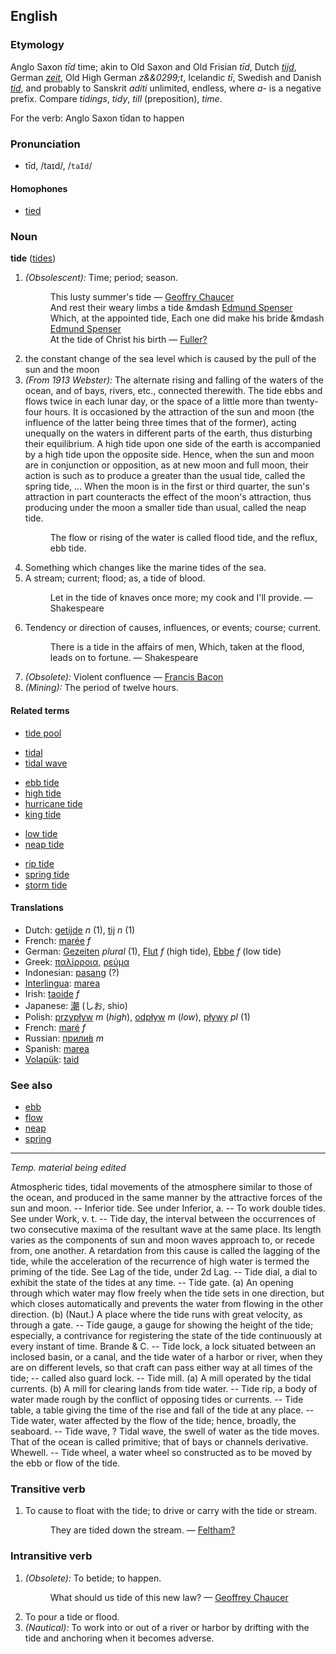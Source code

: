 ==English==
=== Etymology ===
Anglo Saxon ''t&#0299;d'' time; akin to Old Saxon and Old Frisian ''t&#0299;d'', Dutch ''[[tijd]]'', German ''[[zeit]]'', Old High German ''z&&0299;t'', Icelandic ''t&#0299;'', Swedish and Danish ''[[tid]]'', and probably to Sanskrit ''aditi'' unlimited, endless, where ''a-'' is a negative prefix. Compare ''tidings'', ''tidy'', ''till'' (preposition), ''time''.

For the verb: Anglo Saxon t&#299;dan to happen

===Pronunciation===
*tīd, /taɪd/, /<tt>taId</tt>/
====Homophones====
*[[tied]]

=== Noun ===
'''tide''' ([[tides]])
#''(Obsolescent):'' Time; period; season.
#:This lusty summer's tide &mdash; [[Geoffry Chaucer]]
#:And rest their weary limbs a tide &mdash [[Edmund Spenser]]
#:Which, at the appointed tide, Each one did make his bride &mdash [[Edmund Spenser]]
#:At the tide of Christ his birth &mdash; [[Fuller?]]
#the constant change of the sea level which is caused by the pull of the sun and the moon
#''(From 1913 Webster):'' The alternate rising and falling of the waters of the ocean, and of bays, rivers, etc., connected therewith. The tide ebbs and flows twice in each lunar day, or the space of a little more than twenty-four hours. It is occasioned by the attraction of the sun and moon (the influence of the latter being three times that of the former), acting unequally on the waters in different parts of the earth, thus disturbing their equilibrium. A high tide upon one side of the earth is accompanied by a high tide upon the opposite side. Hence, when the sun and moon are in conjunction or opposition, as at new moon and full moon, their action is such as to produce a greater than the usual tide, called the spring tide, ... When the moon is in the first or third quarter, the sun's attraction in part counteracts the effect of the moon's attraction, thus producing under the moon a smaller tide than usual, called the neap tide.
#:The flow or rising of the water is called flood tide, and the reflux, ebb tide.
#Something which changes like the marine tides of the sea.
#A stream; current; flood; as, a tide of blood. 
#:Let in the tide of knaves once more; my cook and I'll provide. &mdash; Shakespeare
#Tendency or direction of causes, influences, or events; course; current.
#:There is a tide in the affairs of men, Which, taken at the flood, leads on to fortune. &mdash; Shakespeare
#''(Obsolete):'' Violent confluence &mdash; [[Francis Bacon]]
#''(Mining):'' The period of twelve hours.

====Related terms====
*[[tide pool]]
<!--*[[tide table]] idiomatic? -->
*[[tidal]]
*[[tidal wave]]
<!--*[[astronomical tide]] idiomatic? -->
<!--*[[atmospheric tide]] idiomatic? -->
*[[ebb tide]]
*[[high tide]]
*[[hurricane tide]]
*[[king tide]]
<!-- *[[land tide]] idiomatic? -->
*[[low tide]]
*[[neap tide]]
<!--*[[oceanic tide]] idiomatic? -->
*[[rip tide]]
*[[spring tide]]
*[[storm tide]]
<!--*[[terrestrial tide]] idiomatic? -->
<!--*[[thermal tide]] idiomatic? -->

==== Translations ====
*Dutch: [[getijde]] ''n'' (1), [[tij]] ''n'' (1)
*French: [[marée]] ''f''
*German: [[Gezeiten]] ''plural'' (1), [[Flut]] ''f'' (high tide), [[Ebbe]] ''f'' (low tide)
*Greek: [[παλίρροια]], [[ρεύμα]]
*Indonesian: [[pasang]] (?)
*[[Interlingua]]: [[marea]]
*Irish: [[taoide]] ''f''
*Japanese: [[潮]] (しお, shio)
*Polish: [[przypływ]] ''m'' (''high''), [[odpływ]] ''m'' (''low''), [[pływy]] ''pl'' (1)
*French: [[maré]] ''f''
*Russian: [[прилив|прили́в]] ''m''
*Spanish: [[marea]]
*[[Volapük]]: [[taid]]

===See also===
*[[ebb]]
*[[flow]]
*[[neap]]
*[[spring]]<!-- synonym for spring tide -->

----
''Temp. material being edited''

Atmospheric tides, tidal movements of the atmosphere similar to those of the ocean, and produced in the same manner by the attractive forces of the sun and moon. -- Inferior tide. See under Inferior, a. -- To work double tides. See under Work, v. t. -- Tide day, the interval between the occurrences of two consecutive maxima of the resultant wave at the same place. Its length varies as the components of sun and moon waves approach to, or recede from, one another. A retardation from this cause is called the lagging of the tide, while the acceleration of the recurrence of high water is termed the priming of the tide. See Lag of the tide, under 2d Lag. -- Tide dial, a dial to exhibit the state of the tides at any time. -- Tide gate. (a) An opening through which water may flow freely when the tide sets in one direction, but which closes automatically and prevents the water from flowing in the other direction. (b) (Naut.) A place where the tide runs with great velocity, as through a gate. -- Tide gauge, a gauge for showing the height of the tide; especially, a contrivance for registering the state of the tide continuously at every instant of time. Brande & C. -- Tide lock, a lock situated between an inclosed basin, or a canal, and the tide water of a harbor or river, when they are on different levels, so that craft can pass either way at all times of the tide; -- called also guard lock. -- Tide mill. (a) A mill operated by the tidal currents. (b) A mill for clearing lands from tide water. -- Tide rip, a body of water made rough by the conflict of opposing tides or currents. -- Tide table, a table giving the time of the rise and fall of the tide at any place. -- Tide water, water affected by the flow of the tide; hence, broadly, the seaboard. -- Tide wave, ? Tidal wave, the swell of water as the tide moves. That of the ocean is called primitive; that of bays or channels derivative. Whewell. -- Tide wheel, a water wheel so constructed as to be moved by the ebb or flow of the tide.

===Transitive verb===
#To cause to float with the tide; to drive or carry with the tide or stream.
#:They are tided down the stream. &mdash; [[Feltham?]]

===Intransitive verb===
#''(Obsolete):'' To betide; to happen.
#:What should us tide of this new law? &mdash; [[Geoffrey Chaucer]]
#To pour a tide or flood.
#''(Nautical):'' To work into or out of a river or harbor by drifting with the tide and anchoring when it becomes adverse.